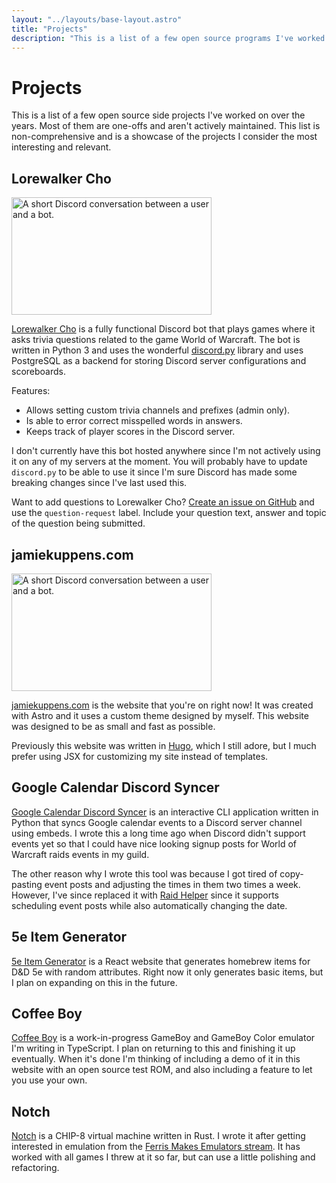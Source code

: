 ```yaml
---
layout: "../layouts/base-layout.astro"
title: "Projects"
description: "This is a list of a few open source programs I've worked on. Most of them are one-offs and aren't actively maintained."
---
```



# Projects

This is a list of a few open source side projects I've worked on over the years. Most of them are
one-offs and aren't actively maintained. This list is non-comprehensive and is a showcase of the
projects I consider the most interesting and relevant.

## Lorewalker Cho

<Image
  class="mx-auto w-full max-w-md xl:float-right xl:mb-8 xl:ml-8 xl:inline-block xl:max-w-xs"
  src="/images/thumbnails/lorewalker-cho-conversation.webp"
  alt="A short Discord conversation between a user and a bot."
  width="320"
  height="188"
/>

[Lorewalker Cho](https://github.com/amdrel/lorewalker-cho) is a fully functional Discord bot that
plays games where it asks trivia questions related to the game World of Warcraft. The bot is written
in Python 3 and uses the wonderful [discord.py](https://discordpy.readthedocs.io/en/latest/) library
and uses PostgreSQL as a backend for storing Discord server configurations and scoreboards.

Features:

- Allows setting custom trivia channels and prefixes (admin only).
- Is able to error correct misspelled words in answers.
- Keeps track of player scores in the Discord server.

I don't currently have this bot hosted anywhere since I'm not actively using it on any of my servers
at the moment. You will probably have to update `discord.py` to be able to use it since I'm sure
Discord has made some breaking changes since I've last used this.

Want to add questions to Lorewalker Cho? [Create an issue on
GitHub](https://github.com/amdrel/lorewalker-cho/issues/new) and use the `question-request` label.
Include your question text, answer and topic of the question being submitted.

## jamiekuppens.com

<Image
  class="mx-auto w-full max-w-md xl:float-right xl:mb-8 xl:ml-8 xl:inline-block xl:max-w-xs"
  src="/images/thumbnails/jamiekuppens-com.webp"
  alt="A short Discord conversation between a user and a bot."
  width="320"
  height="188"
/>

[jamiekuppens.com](https://github.com/Amdrel/jamiekuppens.com) is the website that you're on right
now! It was created with Astro and it uses a custom theme designed by myself. This website was
designed to be as small and fast as possible.

Previously this website was written in [Hugo](https://gohugo.io/), which I still adore, but I much
prefer using JSX for customizing my site instead of templates.

## Google Calendar Discord Syncer

[Google Calendar Discord Syncer](https://github.com/Amdrel/gcal-discord-poster) is an interactive
CLI application written in Python that syncs Google calendar events to a Discord server channel
using embeds. I wrote this a long time ago when Discord didn't support events yet so that I could
have nice looking signup posts for World of Warcraft raids events in my guild.

The other reason why I wrote this tool was because I got tired of copy-pasting event posts and
adjusting the times in them two times a week. However, I've since replaced it with [Raid
Helper](https://raid-helper.dev/) since it supports scheduling event posts while also automatically
changing the date.

## 5e Item Generator

[5e Item Generator](https://github.com/Amdrel/5e-item-generator) is a React website that generates
homebrew items for D&D 5e with random attributes. Right now it only generates basic items, but I
plan on expanding on this in the future.

## Coffee Boy

[Coffee Boy](https://github.com/Amdrel/coffee-boy) is a work-in-progress GameBoy and GameBoy Color
emulator I'm writing in TypeScript. I plan on returning to this and finishing it up eventually. When
it's done I'm thinking of including a demo of it in this website with an open source test ROM, and
also including a feature to let you use your own.

## Notch

[Notch](https://github.com/amdrel/notch) is a CHIP-8 virtual machine written in Rust. I wrote it
after getting interested in emulation from the [Ferris Makes Emulators
stream](https://www.twitch.tv/ferrisstreamsstuff). It has worked with all games I threw at it so
far, but can use a little polishing and refactoring.
